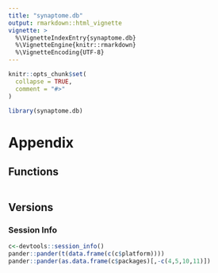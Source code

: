 ```yaml
---
title: "synaptome.db"
output: rmarkdown::html_vignette
vignette: >
  %\VignetteIndexEntry{synaptome.db}
  %\VignetteEngine{knitr::rmarkdown}
  %\VignetteEncoding{UTF-8}
---
```


```r
knitr::opts_chunk$set(
  collapse = TRUE,
  comment = "#>"
)
```

```r
library(synaptome.db)
```

# Appendix {.tabset}
## Functions
```r
```

## Versions

### Session Info
```r
c<-devtools::session_info()
pander::pander(t(data.frame(c(c$platform))))
pander::pander(as.data.frame(c$packages)[,-c(4,5,10,11)])
```
